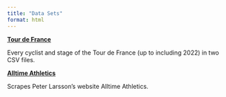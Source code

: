 ```yaml
---
title: "Data Sets"
format: html
---
```


**[Tour de France](https://github.com/thomascamminady/LeTourDataSet)**

Every cyclist and stage of the Tour de France (up to including 2022) in two CSV files.


**[Alltime Athletics](https://github.com/thomascamminady/alltime_athletics_python)**

Scrapes Peter Larsson's website Alltime Athletics.

